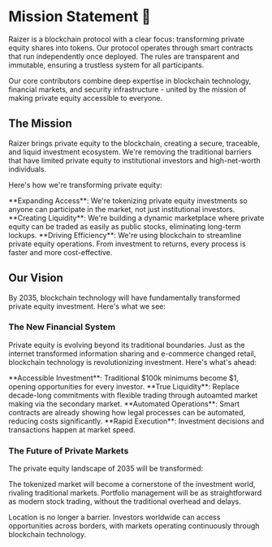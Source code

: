 
# Mission Statement 🎯

Raizer is a blockchain protocol with a clear focus: transforming private equity shares into tokens. Our protocol operates through smart contracts that run independently once deployed. The rules are transparent and immutable, ensuring a trustless system for all participants.

Our core contributors combine deep expertise in blockchain technology, financial markets, and security infrastructure - united by the mission of making private equity accessible to everyone.

## The Mission

Raizer brings private equity to the blockchain, creating a secure, traceable, and liquid investment ecosystem. We're removing the traditional barriers that have limited private equity to institutional investors and high-net-worth individuals.

Here's how we're transforming private equity:

<div className="mt-6">
<Feature icon={Users}>
  **Expanding Access**: We're tokenizing private equity investments so anyone can participate in the market, not just institutional investors.
</Feature>

<Feature icon={Workflow}>
  **Creating Liquidity**: We're building a dynamic marketplace where private equity can be traded as easily as public stocks, eliminating long-term lockups.
</Feature>

<Feature icon={Gauge}>
  **Driving Efficiency**: We're using blockchain to streamline private equity operations. From investment to returns, every process is faster and more cost-effective.
</Feature>
</div>

<Highlight 
  type="feature"
  title="Core Values"
  description="We're integrating the fundamental strengths of blockchain - decentralization, transparency, and trustless operations - to modernize private equity."
/>

## Our Vision

By 2035, blockchain technology will have fundamentally transformed private equity investment. Here's what we see:

### The New Financial System
Private equity is evolving beyond its traditional boundaries. Just as the internet transformed information sharing and e-commerce changed retail, blockchain technology is revolutionizing investment. Here's what's ahead:

<div className="mt-6">
<Feature icon={DollarSign}>**Accessible Investment**: Traditional $100k minimums become $1, opening opportunities for every investor.</Feature>
<Feature icon={Clock}>**True Liquidity**: Replace decade-long commitments with flexible trading through autoamted market making via the secondary market.</Feature>
<Feature icon={Zap}>**Automated Operations**: Smart contracts are already showing how legal processes can be automated, reducing costs significantly.</Feature>
<Feature icon={Activity}>**Rapid Execution**: Investment decisions and transactions happen at market speed.</Feature>
</div>

### The Future of Private Markets
The private equity landscape of 2035 will be transformed:

The tokenized market will become a cornerstone of the investment world, rivaling traditional markets. Portfolio management will be as straightforward as modern stock trading, without the traditional overhead and delays.

Location is no longer a barrier. Investors worldwide can access opportunities across borders, with markets operating continuously through blockchain technology.

<Highlight 
  type="feature"
  title="Vision 2035"
  description="Our goal: make private equity investment as accessible as the stock market, with Raizer's protocol as the foundation."
/>